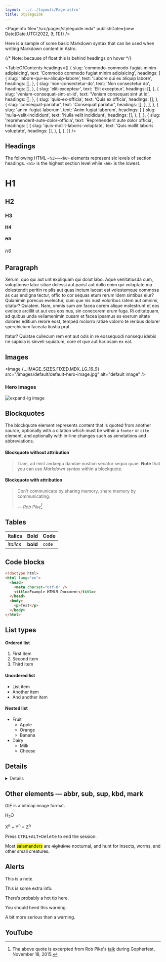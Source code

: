 ```yaml
---
layout: '../../layouts/Page.astro'
title: Styleguide
---
```





<PageInfo file="/src/pages/styleguide.mdx" publishDate={new Date(Date.UTC(2022, 9, 11))} />

Here is a sample of some basic Markdown syntax that can be used when writing Markdown content in Astro.

{/* Note: because of float this is behind headings on hover */}

<TableOfContents
  headings={[
    {
      slug: 'commodo-commodo-fugiat-minim-adipisicing',
      text: 'Commodo commodo fugiat minim adipisicing',
      headings: [
        {
          slug: 'labore-qui-eu-aliquip-labore',
          text: 'Labore qui eu aliquip labore',
          headings: [],
        },
        {
          slug: 'non-consectetur-do',
          text: 'Non consectetur do',
          headings: [],
        },
        {
          slug: 'elit-excepteur',
          text: 'Elit excepteur',
          headings: [],
        },
        {
          slug: 'veniam-consequat-sint-ut-id',
          text: 'Veniam consequat sint ut id',
          headings: [],
        },
        {
          slug: 'quis-ex-officia',
          text: 'Quis ex officia',
          headings: [],
        },
        {
          slug: 'consequat-pariatur',
          text: 'Consequat pariatur',
          headings: [],
        },
      ],
    },
    {
      slug: 'anim-fugiat-laborum',
      text: 'Anim fugiat laborum',
      headings: [
        {
          slug: 'nulla-velit-incididunt',
          text: 'Nulla velit incididunt',
          headings: [],
        },
      ],
    },
    {
      slug: 'reprehenderit-aute-dolor-officia',
      text: 'Reprehenderit aute dolor officia',
      headings: [
        {
          slug: 'quis-mollit-laboris-voluptate',
          text: 'Quis mollit laboris voluptate',
          headings: [],
        },
      ],
    },
  ]}
/>

## Headings

The following HTML `<h1>`—`<h6>` elements represent six levels of section headings. `<h1>` is the highest section level while `<h6>` is the lowest.

# H1

## H2

### H3

#### H4

##### H5

###### H6

## Paragraph

Xerum, quo qui aut unt expliquam qui dolut labo. Aque venitatiusda cum, voluptionse latur sitiae dolessi aut parist aut dollo enim qui voluptate ma dolestendit peritin re plis aut quas inctum laceat est volestemque commosa as cus endigna tectur, offic to cor sequas etum rerum idem sintibus eiur? Quianimin porecus evelectur, cum que nis nust voloribus ratem aut omnimi, sitatur? Quiatem. Nam, omnis sum am facea corem alique molestrunt et eos evelece arcillit ut aut eos eos nus, sin conecerem erum fuga. Ri oditatquam, ad quibus unda veliamenimin cusam et facea ipsamus es exerum sitate dolores editium rerore eost, temped molorro ratiae volorro te reribus dolorer sperchicium faceata tiustia prat.

Itatur? Quiatae cullecum rem ent aut odis in re eossequodi nonsequ idebis ne sapicia is sinveli squiatum, core et que aut hariosam ex eat.

## Images

<Image
  {...IMAGE_SIZES.FIXED.MDX_LG_16_9}
  src="/images/default/default-hero-image.jpg"
  alt="default image"
/>

### Hero images

<div class="expand-lg">
  <Image
    {...IMAGE_SIZES.FIXED.MDX_XL_16_9}
    src="/images/default/default-hero-image.jpg"
    class="!mt-0 w-full max-w-none"
    alt="expand-lg image"
  />
</div>

## Blockquotes

The blockquote element represents content that is quoted from another source, optionally with a citation which must be within a `footer` or `cite` element, and optionally with in-line changes such as annotations and abbreviations.

#### Blockquote without attribution

> Tiam, ad mint andaepu dandae nostion secatur sequo quae.
> **Note** that you can use _Markdown syntax_ within a blockquote.

#### Blockquote with attribution

> Don't communicate by sharing memory, share memory by communicating.
>
> — <cite>Rob Pike[^1]</cite>

[^1]: The above quote is excerpted from Rob Pike's [talk](https://www.youtube.com/watch?v=PAAkCSZUG1c) during Gopherfest, November 18, 2015.

## Tables

| Italics   | Bold     | Code   |
| --------- | -------- | ------ |
| _italics_ | **bold** | `code` |

## Code blocks

```html title="tacos.html" showLineNumbers {3-6} /charset/ /Test/
<!doctype html>
<html lang="en">
  <head>
    <meta charset="utf-8" />
    <title>Example HTML5 Document</title>
  </head>
  <body>
    <p>Test</p>
  </body>
</html>
```

## List types

#### Ordered list

1. First item
2. Second item
3. Third item

#### Unordered list

- List item
- Another item
- And another item

#### Nested list

- Fruit
  - Apple
  - Orange
  - Banana
- Dairy
  - Milk
  - Cheese

## Details

<Details title="This is the summary">

Here's some other content.

</Details>

## Other elements — abbr, sub, sup, kbd, mark

<abbr title="Graphics Interchange Format">GIF</abbr> is a bitmap image format.

H<sub>2</sub>O

X<sup>n</sup> + Y<sup>n</sup> = Z<sup>n</sup>

Press <kbd><kbd>CTRL</kbd>+<kbd>ALT</kbd>+<kbd>Delete</kbd></kbd> to end the session.

Most <mark>salamanders</mark> are <del>nighttime</del> nocturnal, and hunt for insects, worms, and other small creatures.

## Alerts

<Alert variant="note">

This is a note.

</Alert>

<Alert variant="info">

This is some extra info.

</Alert>

<Alert variant="tip">

There’s probably a hot tip here.

</Alert>

<Alert variant="warning">

You should heed this warning.

</Alert>

<Alert variant="danger">

A bit more serious than a warning.

</Alert>

## YouTube

<YouTube title="Video title" code="XlnmN4BfCxw" />
